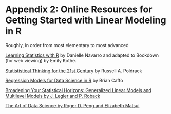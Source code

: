 # Appendix 2: Online Resources for Getting Started with Linear Modeling in R {-}

Roughly, in order from most elementary to most advanced

[Learning Statistics with R](https://https://learningstatisticswithr-bookdown.netlify.com) by Danielle Navarro and adapted to Bookdown (for web viewing) by Emily Kothe.

[Statististical Thinking for the 21st Century](http://statsthinking21.org) by Russell A. Poldrack

[Regression Models for Data Science in R](https://leanpub.com/regmods) by Brian Caffo

[Broadening Your Statistical Horizons: Generalized Linear Models and Multilevel Models by J. Legler and P. Roback](https://bookdown.org/roback/bookdown-bysh/)

[The Art of Data Science by Roger D. Peng and Elizabeth Matsui](https://bookdown.org/rdpeng/artofdatascience/)
